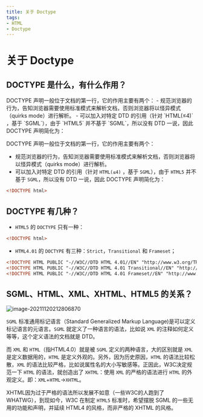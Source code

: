 ```yaml
---
title: 关于 Doctype
tags:
- HTML
- Doctype
---
```



# 关于 Doctype

## DOCTYPE 是什么，有什么作用？

<BrowserWindow minHeight="" url="">
  DOCTYPE 声明一般位于文档的第一行，它的作用主要有两个：
  - 规范浏览器的行为，告知浏览器需要使用标准模式来解析文档，否则浏览器将以怪异模式（quirks mode）进行解析。
  - 可以加入对特定 DTD 的引用（针对 `HTML(≤4)` ，基于 `SGML`），由于 `HTML5` 并不基于 `SGML`，所以没有 DTD 一说，因此 DOCTYPE 声明简化为：
</BrowserWindow>

DOCTYPE 声明一般位于文档的第一行，它的作用主要有两个：

- 规范浏览器的行为，告知浏览器需要使用标准模式来解析文档，否则浏览器将以怪异模式（quirks mode）进行解析。
- 可以加入对特定 DTD 的引用（针对 `HTML(≤4)` ，基于 `SGML`），由于 `HTML5` 并不基于 `SGML`，所以没有 DTD 一说，因此 DOCTYPE 声明简化为：

```html
<!DOCTYPE html>
```



## DOCTYPE 有几种？

- `HTML5` 的 `DOCTYPE` 只有一种：

```html
<!DOCTYPE html>
```

- `HTML4.01` 的 `DOCTYPE` 有三种：`Strict`，`Transitional` 和 `Frameset`；

```html
<!DOCTYPE HTML PUBLIC "-//W3C//DTD HTML 4.01//EN" "http://www.w3.org/TR/html4/strict.dtd">
<!DOCTYPE HTML PUBLIC "-//W3C//DTD HTML 4.01 Transitional//EN" "http://www.w3.org/TR/html4/loose.dtd">
<!DOCTYPE HTML PUBLIC "-//W3C//DTD HTML 4.01 Frameset//EN" "http://www.w3.org/TR/html4/frameset.dtd">
```



## SGML、HTML、XML、XHTML、HTML5 的关系？

![image-20211120212806870](https://zhuye-1308301598.file.myqcloud.com/markdown/image-20211120212806870.png)

`SGML` 标准通用标记语言（Standard Generalized Markup Language)是可以定义标记语言的元语言。`SGML` 就定义了一种语言的语法，比如说 `XML` 的注释如何定义等等，这个定义语法的文档就是 DTD。

而 `XML` 和 `HTML`（指HTML4.0）就是被 `SGML` 定义的两种语言，大的区别就是 `XML` 是定义数据用的，`HTML` 是定义外观的。另外，因为历史原因，`HTML` 的语法比较松散，`XML` 的语法比较严格，比如说属性名的大小写敏感等。正因此，W3C决定规范一下 `HTML` 的语法，就创造出了 `XHTML`：使用 `XML` 的严格的语法进行 `HTML` 的外观定义。即：`XML`+`HTML`→`XHTML`。

XHTML因为过于严格的语法所以发展不如意（一些W3C的人跑到了WHATWG），到现如今，W3C 在制定 `HTML5` 标准时，希望摆脱 SGML 的一些无用的功能和声明，并延续 HTML4 的风格，而非严格的 XHTML 的风格。